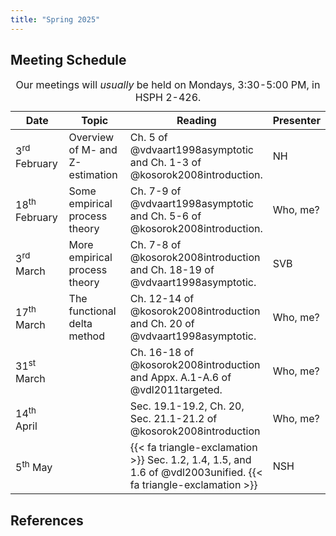```yaml
---
title: "Spring 2025"
---
```


## Meeting Schedule

| Date            | Topic                  | Reading          | Presenter   |
|-----------------|------------------------|------------------|-------------|
| 3^rd^ February  | Overview of M- and Z-estimation | Ch. 5 of @vdvaart1998asymptotic and Ch. 1-3 of @kosorok2008introduction. | NH |
| 18^th^ February | Some empirical process theory | Ch. 7-9 of @vdvaart1998asymptotic and Ch. 5-6 of @kosorok2008introduction. | Who, me? |
| 3^rd^ March     | More empirical process theory | Ch. 7-8 of @kosorok2008introduction and Ch. 18-19 of @vdvaart1998asymptotic. | SVB |
| 17^th^ March    | The functional delta method | Ch. 12-14 of @kosorok2008introduction and Ch. 20 of @vdvaart1998asymptotic. | Who, me? |
| 31^st^ March    |  | Ch. 16-18 of @kosorok2008introduction and Appx. A.1-A.6 of @vdl2011targeted. | Who, me? |
| 14^th^ April    |  | Sec. 19.1-19.2, Ch. 20, Sec. 21.1-21.2 of @kosorok2008introduction | Who, me? |
| 5^th^ May       |  | {{< fa triangle-exclamation >}} Sec. 1.2, 1.4, 1.5, and 1.6 of @vdl2003unified. {{< fa triangle-exclamation >}} | NSH |

: Our meetings will *usually* be held on Mondays, 3:30-5:00 PM, in HSPH 2-426.

## References

::: {#refs}
:::
